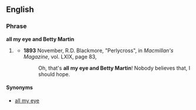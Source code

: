 ==English==

===Phrase===
'''all my eye and Betty Martin'''

# {{dated}} {{rfdef}}
#*'''1893''' November, R.D. Blackmore, "Perlycross", in ''Macmillan's Magazine'', vol. LXIX, page 83,
#*:Oh, that's '''all my eye and Betty Martin'''! Nobody believes that, I should hope.

====Synonyms====
*[[all my eye]]